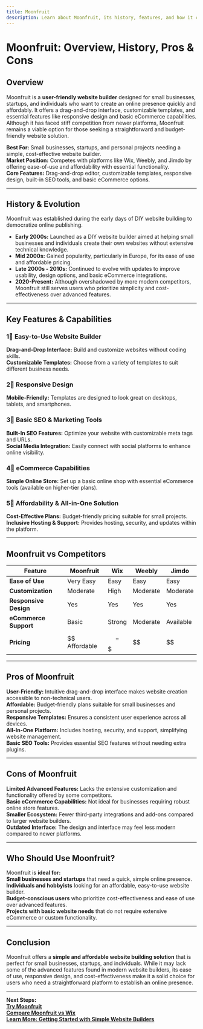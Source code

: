 ```yaml
---
title: Moonfruit
description: Learn about Moonfruit, its history, features, and how it compares to other website builders.
---
```


# **Moonfruit: Overview, History, Pros & Cons**

## **Overview**  
Moonfruit is a **user-friendly website builder** designed for small businesses, startups, and individuals who want to create an online presence quickly and affordably. It offers a drag-and-drop interface, customizable templates, and essential features like responsive design and basic eCommerce capabilities. Although it has faced stiff competition from newer platforms, Moonfruit remains a viable option for those seeking a straightforward and budget-friendly website solution.

 **Best For:** Small businesses, startups, and personal projects needing a simple, cost-effective website builder.  
 **Market Position:** Competes with platforms like Wix, Weebly, and Jimdo by offering ease-of-use and affordability with essential functionality.  
 **Core Features:** Drag-and-drop editor, customizable templates, responsive design, built-in SEO tools, and basic eCommerce options.

---

## **History & Evolution**  
Moonfruit was established during the early days of DIY website building to democratize online publishing.

- **Early 2000s:** Launched as a DIY website builder aimed at helping small businesses and individuals create their own websites without extensive technical knowledge.
- **Mid 2000s:** Gained popularity, particularly in Europe, for its ease of use and affordable pricing.
- **Late 2000s - 2010s:** Continued to evolve with updates to improve usability, design options, and basic eCommerce integrations.
- **2020-Present:** Although overshadowed by more modern competitors, Moonfruit still serves users who prioritize simplicity and cost-effectiveness over advanced features.

---

## **Key Features & Capabilities**

### **1⃣ Easy-to-Use Website Builder**
 **Drag-and-Drop Interface:** Build and customize websites without coding skills.  
 **Customizable Templates:** Choose from a variety of templates to suit different business needs.

### **2⃣ Responsive Design**
 **Mobile-Friendly:** Templates are designed to look great on desktops, tablets, and smartphones.

### **3⃣ Basic SEO & Marketing Tools**
 **Built-In SEO Features:** Optimize your website with customizable meta tags and URLs.  
 **Social Media Integration:** Easily connect with social platforms to enhance online visibility.

### **4⃣ eCommerce Capabilities**
 **Simple Online Store:** Set up a basic online shop with essential eCommerce tools (available on higher-tier plans).

### **5⃣ Affordability & All-in-One Solution**
 **Cost-Effective Plans:** Budget-friendly pricing suitable for small projects.  
 **Inclusive Hosting & Support:** Provides hosting, security, and updates within the platform.

---

## **Moonfruit vs Competitors**

| Feature                   | Moonfruit      | Wix             | Weebly           | Jimdo            |
|---------------------------|----------------|-----------------|------------------|------------------|
| **Ease of Use**           |  Very Easy   |  Easy         |  Easy          |  Easy          |
| **Customization**         |  Moderate    |  High         |  Moderate      |  Moderate      |
| **Responsive Design**     |  Yes         |  Yes          |  Yes           |  Yes           |
| **eCommerce Support**     |  Basic       |  Strong       |  Moderate      |  Available     |
| **Pricing**               | $$ Affordable  | $$-$$$         | $$               | $$               |

---

## **Pros of Moonfruit**  
 **User-Friendly:** Intuitive drag-and-drop interface makes website creation accessible to non-technical users.  
 **Affordable:** Budget-friendly plans suitable for small businesses and personal projects.  
 **Responsive Templates:** Ensures a consistent user experience across all devices.  
 **All-In-One Platform:** Includes hosting, security, and support, simplifying website management.  
 **Basic SEO Tools:** Provides essential SEO features without needing extra plugins.

---

## **Cons of Moonfruit**  
 **Limited Advanced Features:** Lacks the extensive customization and functionality offered by some competitors.  
 **Basic eCommerce Capabilities:** Not ideal for businesses requiring robust online store features.  
 **Smaller Ecosystem:** Fewer third-party integrations and add-ons compared to larger website builders.  
 **Outdated Interface:** The design and interface may feel less modern compared to newer platforms.

---

## **Who Should Use Moonfruit?**  
Moonfruit is **ideal for:**  
 **Small businesses and startups** that need a quick, simple online presence.  
 **Individuals and hobbyists** looking for an affordable, easy-to-use website builder.  
 **Budget-conscious users** who prioritize cost-effectiveness and ease of use over advanced features.  
 **Projects with basic website needs** that do not require extensive eCommerce or custom functionality.

---

## **Conclusion**  
Moonfruit offers a **simple and affordable website building solution** that is perfect for small businesses, startups, and individuals. While it may lack some of the advanced features found in modern website builders, its ease of use, responsive design, and cost-effectiveness make it a solid choice for users who need a straightforward platform to establish an online presence.

---

 **Next Steps:**  
 **[Try Moonfruit](https://www.moonfruit.com/)**  
 **[Compare Moonfruit vs Wix](#)**  
 **[Learn More: Getting Started with Simple Website Builders](#)**
